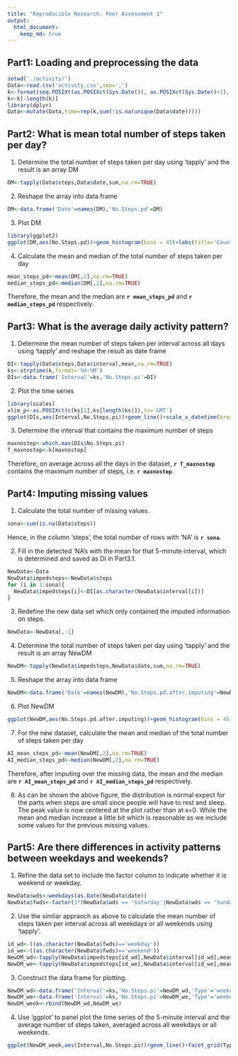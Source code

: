 ---
title: "Reproducible Research: Peer Assessment 1"
output: 
  html_document:
    keep_md: true
---

## Part1: Loading and preprocessing the data

```{r,message=FALSE}
setwd('./activity/')
Data<-read.csv('activity.csv',sep=',')
k<-format(seq.POSIXt(as.POSIXct(Sys.Date()), as.POSIXct(Sys.Date()+1), by = "5 min"),"%H:%M",tz="GMT")
k<-k[-length(k)]
library(dplyr)
Data<-mutate(Data,time=rep(k,sum(!is.na(unique(Data$date)))))
```



## Part2: What is mean total number of steps taken per day?

1. Determine the total number of steps taken per day using 'tapply' and the result is an array DM
```{r,message=FALSE}
DM<-tapply(Data$steps,Data$date,sum,na.rm=TRUE)
```

2. Reshape the array into data frame
```{r,message=FALSE}
DM<-data.frame('Date'=names(DM),'No.Steps.pd'=DM)
```

3. Plot DM
```{r,message=FALSE}
library(ggplot2)
ggplot(DM,aes(No.Steps.pd))+geom_histogram(bins = 45)+labs(title='Counts of various numbers of steps taken per day')
```

4. Calculate the mean and median of the total number of steps taken per day
```{r,message=FALSE}
mean_steps_pd<-mean(DM[,2],na.rm=TRUE)
median_steps_pd<-median(DM[,2],na.rm=TRUE)
```

Therefore, the mean and the median are **`r mean_steps_pd`** and **`r median_steps_pd`** respectively.

## Part3: What is the average daily activity pattern?
1. Determine the mean number of steps taken per interval across all days using 'tapply' and reshape the result as date frame
```{r,message=FALSE}
DI<-tapply(Data$steps,Data$interval,mean,na.rm=TRUE)
ks<-strptime(k,format='%H:%M')
DIs<-data.frame('Interval'=ks,'No.Steps.pi'=DI)
```

2. Plot the time series
```{r,message=FALSE}
library(scales)
xlim_p<-as.POSIXct(c(ks[1],ks[length(ks)]),tz='GMT')
ggplot(DIs,aes(Interval,No.Steps.pi))+geom_line()+scale_x_datetime(breaks = date_breaks("2 hours"),labels=date_format("%H:%M"),limits=xlim_p)+xlab('5-minute interval')
```

3. Determine the interval that contains the maximum number of steps
```{r,message=FALSE}
maxnostep<-which.max(DIs$No.Steps.pi)
T_maxnostep<-k[maxnostep]
```
Therefore, on average across all the days in the dataset, **`r T_maxnostep`** contains the maximum number of steps, i.e. **`r maxnostep`**.

## Part4: Imputing missing values
1. Calculate the total number of missing values. 
```{r,message=FALSE}
sona<-sum(is.na(Data$steps))
```
Hence, in the column 'steps', the total number of rows with 'NA' is **`r sona`**.


2. Fill in the detected 'NA's with the mean for that 5-minute interval, which is determined and saved as DI in Part3.1.
```{r,message=FALSE}
NewData<-Data
NewData$impedsteps<-NewData$steps
for (i in 1:sona){
  NewData$impedsteps[i]<-DI[as.character(NewData$interval[i])]
}
```

3. Redefine the new data set which only contained the imputed information on steps.
```{r,message=FALSE}
NewData<-NewData[,-1]
```

4. Determine the total number of steps taken per day using 'tapply' and the result is an array NewDM 
```{r,message=FALSE}
NewDM<-tapply(NewData$impedsteps,NewData$date,sum,na.rm=TRUE)
```

5. Reshape the array into data frame
```{r,message=FALSE}
NewDM<-data.frame('Date'=names(NewDM),'No.Steps.pd.after.imputing'=NewDM)
```

6. Plot NewDM
```{r,message=FALSE}
ggplot(NewDM,aes(No.Steps.pd.after.imputing))+geom_histogram(bins = 45)+labs(title='After imputing the data set, counts of various numbers of steps taken per day')
```

7. For the new dataset, calculate the mean and median of the total number of steps taken per day
```{r,message=FALSE}
AI_mean_steps_pd<-mean(NewDM[,2],na.rm=TRUE)
AI_median_steps_pd<-median(NewDM[,2],na.rm=TRUE)
```
Therefore, after imputing over the missing data, the mean and the median are **`r AI_mean_steps_pd`** and **`r AI_median_steps_pd`** respectively.

8. As can be shown the above figure, the distribution is normal expect for the parts when steps are small since people will have to rest and sleep. The peak value is now centered at the plot rather than at x=0. While the mean and median increase a little bit which is reasonable as we include some values for the previous missing values.



## Part5: Are there differences in activity patterns between weekdays and weekends?
1. Refine the data set to include the factor column to indicate whether it is weekend or weekday.
```{r,message=FALSE}
NewData$wds<-weekdays(as.Date(NewData$date))
NewData$fwds<-factor(1*(NewData$wds == 'Saturday'|NewData$wds == 'Sunday'),labels=c('weekday','weekend'))
```

2. Use the simliar appraoch as above to calculate the mean number of steps taken per interval across all weekdays or all weekends using 'tapply'.
```{r,message=FALSE}
id_wd<-((as.character(NewData$fwds)=='weekday'))
id_we<-((as.character(NewData$fwds)=='weekend'))
NewDM_wd<-tapply(NewData$impedsteps[id_wd],NewData$interval[id_wd],mean,na.rm=TRUE)
NewDM_we<-tapply(NewData$impedsteps[id_we],NewData$interval[id_we],mean,na.rm=TRUE)
```

3. Construct the data frame for plotting.
```{r,message=FALSE}
NewDM_wd<-data.frame('Interval'=ks,'No.Steps.pi'=NewDM_wd,'Type'='weekday')
NewDM_we<-data.frame('Interval'=ks,'No.Steps.pi'=NewDM_we,'Type'='weekend')
NewDM_week<-rbind(NewDM_wd,NewDM_we)
```

4. Use 'ggplot' to panel plot the time series of the 5-minute interval and the average number of steps taken, averaged across all weekdays or all weekends. 
```{r,message=FALSE}
ggplot(NewDM_week,aes(Interval,No.Steps.pi))+geom_line()+facet_grid(Type~.)+scale_x_datetime(breaks = date_breaks("2 hours"),labels=date_format("%H:%M"),limits=xlim_p)+xlab('5-minute interval')
```